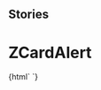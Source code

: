 
## Stories

<Meta title="Card/ZCardAlert" component="z-card-alert" />

  # ZCardAlert

<Preview>
  <Story name="z-card-alert">
    {html`
      <z-card-alert
        actiontext="${text('actiontext', 'Annulla')}"
        contenttext="${text('contenttext', 'Libro aggiunto ai miei libri preferiti')}"
        iconName="${text('iconName', 'circle-check')}"
        type="${text('type', 'add')}"
      ></z-card-alert>`}
  </Story>
</Preview>

  <Props of="z-card-alert" />

